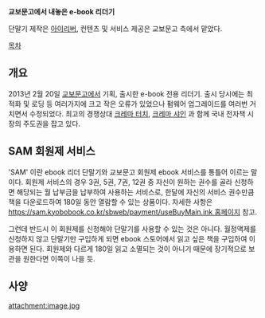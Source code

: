 {{{#!html
<iframe width="640" height="360" src="//www.youtube.com/embed/bcHUPGNOz3E?feature=player_embedded" frameborder="0" allowfullscreen></iframe>}}}

'''교보문고에서 내놓은 e-book 리더기'''

단말기 제작은 [[아이리버]], 컨텐츠 및 서비스 제공은 교보문고 측에서 맡았다.

[[목차]]

== 개요 ==
2013년 2월 20일 [[교보문고]]에서 기획, 출시한 e-book 전용 리더기. 출시 당시에는 최적화 및 로딩 등 여러가지에 크고 작은 오류가 있었으나 펌웨어 업그레이드를 여러번 거치면서 수정되었다. 최고의 경쟁상대 [[크레마 터치]], [[크레마 샤인]] 과 함께 국내 전자책 시장의 주도권을 잡고 있다.

== SAM 회원제 서비스 ==
'SAM' 이란 ebook 리더 단말기와 교보문고 회원제 ebook 서비스를 통틀어 이르는 말이다. 회원제 서비스의 경우 3권, 5권, 7권, 12권 중 자신이 원하는 권수를 골라 신청하면 해당되는 월 납부금을 납부하여 사용하는 서비스로, 한달에 자신의 서비스 권수만큼 책을 다운로드하여 180일 동안 열람할 수 있는 상품이다. 자세한 사항은 [[https://sam.kyobobook.co.kr/sbweb/payment/useBuyMain.ink 홈페이지]] 참고.

그런데 반드시 이 회원제를 신청해야 단말기를 사용할 수 있는 것은 아니다. 월정액제를 신청하지 않고 단말기만 구입하게 되면 ebook 스토어에서 읽고 싶은 책을 구입하여 이용하면 된다. 회원제와 다르게 180일 읽고 소멸되는 것이 아니기 때문에 장기적으로 보관을 원한다면 이쪽이 나을 듯.

== 사양 ==
attachment:image.jpg
